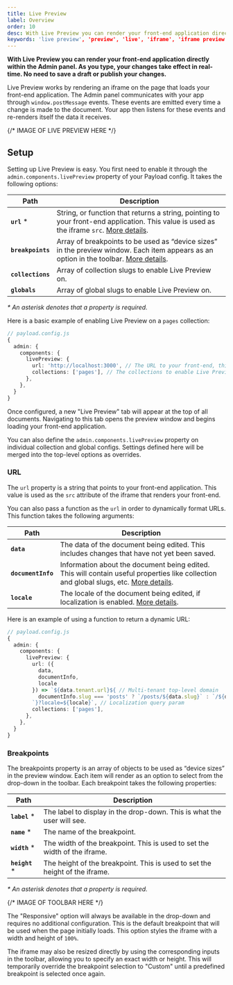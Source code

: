 ```yaml
---
title: Live Preview
label: Overview
order: 10
desc: With Live Preview you can render your front-end application directly within the Admin panel. Your changes take effect as you type. No save needed.
keywords: 'live preview', 'preview', 'live', 'iframe', 'iframe preview', 'visual editing', 'design'
---
```


**With Live Preview you can render your front-end application directly within the Admin panel. As you type, your changes take effect in real-time. No need to save a draft or publish your changes.**

Live Preview works by rendering an iframe on the page that loads your front-end application. The Admin panel communicates with your app through `window.postMessage` events. These events are emitted every time a change is made to the document. Your app then listens for these events and re-renders itself the data it receives.

{/* IMAGE OF LIVE PREVIEW HERE */}

## Setup

Setting up Live Preview is easy. You first need to enable it through the `admin.components.livePreview` property of your Payload config. It takes the following options:

| Path                  | Description                                                                                                                                                                                   |
| --------------------- | --------------------------------------------------------------------------------------------------------------------------------------------------------------------------------------------- |
| **`url`** \*          | String, or function that returns a string, pointing to your front-end application. This value is used as the iframe `src`. [More details](#url).                                              |
| **`breakpoints`**     | Array of breakpoints to be used as “device sizes” in the preview window. Each item appears as an option in the toolbar. [More details](#breakpoints).                                         |
| **`collections`**     | Array of collection slugs to enable Live Preview on.                                                                                                                                          |
| **`globals`**         | Array of global slugs to enable Live Preview on.                                                                                                                                              |

_\* An asterisk denotes that a property is required._

Here is a basic example of enabling Live Preview on a `pages` collection:

```ts
// payload.config.js
{
  admin: {
    components: {
      livePreview: {
        url: 'http://localhost:3000', // The URL to your front-end, this can also be a function (see below)
        collections: ['pages'], // The collections to enable Live Preview on
      },
    },
  }
}
```

Once configured, a new "Live Preview" tab will appear at the top of all documents. Navigating to this tab opens the preview window and begins loading your front-end application.

<Banner type="info">
  You can also define the <code>admin.components.livePreview</code> property on individual collection and global configs. Settings defined here will be merged into the top-level options as overrides.
</Banner>

### URL

The `url` property is a string that points to your front-end application. This value is used as the `src` attribute of the iframe that renders your front-end.

You can also pass a function as the `url` in order to dynamically format URLs. This function takes the following arguments:

| Path                  | Description                                                                                                                                                                                 |
| --------------------- | ------------------------------------------------------------------------------------------------------------------------------------------------------------------------------------------- |
| **`data`**            | The data of the document being edited. This includes changes that have not yet been saved.                                                                                                  |
| **`documentInfo`**    | Information about the document being edited. This will contain useful properties like collection and global slugs, etc. [More details](../admin/hooks#usedocumentinfo).                |
| **`locale`**          | The locale of the document being edited, if localization is enabled. [More details](../configuration/localization).                                                                                                                           |

Here is an example of using a function to return a dynamic URL:

```ts
// payload.config.js
{
  admin: {
    components: {
      livePreview: {
        url: ({
          data,
          documentInfo,
          locale
        }) => `${data.tenant.url}${ // Multi-tenant top-level domain
          documentInfo.slug === 'posts' ? `/posts/${data.slug}` : `/${data.slug}
        `}?locale=${locale}`, // Localization query param
        collections: ['pages'],
      },
    },
  }
}
```

### Breakpoints

The breakpoints property is an array of objects to be used as “device sizes” in the preview window. Each item will render as an option to select from the drop-down in the toolbar. Each breakpoint takes the following properties:

| Path                  | Description                                                                                                                                                                                 |
| --------------------- | ------------------------------------------------------------------------------------------------------------------------------------------------------------------------------------------- |
| **`label`** \*        | The label to display in the drop-down. This is what the user will see.                                                                                                                      |
| **`name`** \*         | The name of the breakpoint.                                                                                                                                                                 |
| **`width`** \*        | The width of the breakpoint. This is used to set the width of the iframe.                                                                                                                   |
| **`height`** \*       | The height of the breakpoint. This is used to set the height of the iframe.                                                                                                                 |

_\* An asterisk denotes that a property is required._

{/* IMAGE OF TOOLBAR HERE */}

The "Responsive" option will always be available in the drop-down and requires no additional configuration. This is the default breakpoint that will be used when the page initially loads. This option styles the iframe with a width and height of `100%`.

The iframe may also be resized directly by using the corresponding inputs in the toolbar, allowing you to specify an exact width or height. This will temporarily override the breakpoint selection to "Custom" until a predefined breakpoint is selected once again.
